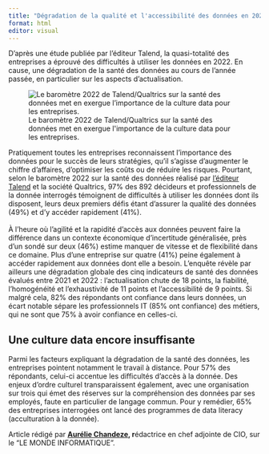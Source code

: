 ```yaml
---
title: "Dégradation de la qualité et l'accessibilité des données en 2022"
format: html
editor: visual
---
```


D'après une étude publiée par l'éditeur Talend, la quasi-totalité des entreprises a éprouvé des difficultés à utiliser les données en 2022. En cause, une dégradation de la santé des données au cours de l'année passée, en particulier sur les aspects d'actualisation.

![Le baromètre 2022 de Talend/Qualtrics sur la santé des données met en exergue l\'importance de la culture data pour les entreprises.](https://images.itnewsinfo.com/lmi/articles/grande/000000089992.jpg "Le baromètre 2022 de Talend/Qualtrics sur la santé des données met en exergue l’importance de la culture data pour les entreprises."){alt="Le baromètre 2022 de Talend/Qualtrics sur la santé des données met en exergue l’importance de la culture data pour les entreprises."}

Pratiquement toutes les entreprises reconnaissent l'importance des données pour le succès de leurs stratégies, qu'il s'agisse d'augmenter le chiffre d'affaires, d'optimiser les coûts ou de réduire les risques. Pourtant, selon le baromètre 2022 sur la santé des données réalisé par [l'éditeur Talend](https://www.lemondeinformatique.fr/actualites/lire-talend-bientot-dans-l-escarcelle-de-qlik-89148.html) et la société Qualtrics, 97% des 892 décideurs et professionnels de la donnée interrogés témoignent de difficultés à utiliser les données dont ils disposent, leurs deux premiers défis étant d'assurer la qualité des données (49%) et d'y accéder rapidement (41%).\
\
À l'heure où l'agilité et la rapidité d'accès aux données peuvent faire la différence dans un contexte économique d'incertitude généralisée, près d'un sondé sur deux (46%) estime manquer de vitesse et de flexibilité dans ce domaine. Plus d'une entreprise sur quatre (41%) peine également à accéder rapidement aux données dont elle a besoin. L'enquête révèle par ailleurs une dégradation globale des cinq indicateurs de santé des données évalués entre 2021 et 2022 : l'actualisation chute de 18 points, la fiabilité, l'homogénéité et l'exhaustivité de 11 points et l'accessibilité de 9 points. Si malgré cela, 82% des répondants ont confiance dans leurs données, un écart notable sépare les professionnels IT (85% ont confiance) des métiers, qui ne sont que 75% à avoir confiance en celles-ci.

## Une culture data encore insuffisante

Parmi les facteurs expliquant la dégradation de la santé des données, les entreprises pointent notamment le travail à distance. Pour 57% des répondants, celui-ci accentue les difficultés d'accès à la donnée. Des enjeux d'ordre culturel transparaissent également, avec une organisation sur trois qui émet des réserves sur la compréhension des données par ses employés, faute en particulier de langage commun. Pour y remédier, 65% des entreprises interrogées ont lancé des programmes de data literacy (acculturation à la donnée).

Article rédigé par [**Aurélie Chandeze**](https://www.lemondeinformatique.fr/actualites/auteur-aurelie-chandeze-573.html)**, r**édactrice en chef adjointe de CIO, sur le "LE MONDE INFORMATIQUE".
